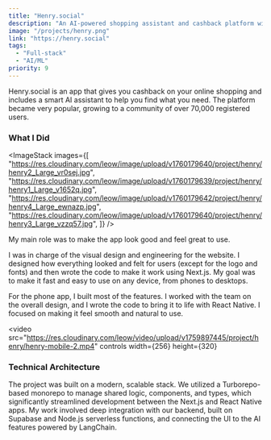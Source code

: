 ```yaml
---
title: "Henry.social"
description: "An AI-powered shopping assistant and cashback platform with over 70,000 users, built with Next.js, React Native, and Supabase."
image: "/projects/henry.png"
link: "https://henry.social"
tags:
  - "Full-stack"
  - "AI/ML"
priority: 9
---
```



Henry.social is an app that gives you cashback on your online shopping and includes a smart AI assistant to help you find what you need. The platform became very popular, growing to a community of over 70,000 registered users.

### What I Did

<ImageStack
  images={[
    "https://res.cloudinary.com/leow/image/upload/v1760179640/project/henry/henry2_Large_vr0sej.jpg",
    "https://res.cloudinary.com/leow/image/upload/v1760179639/project/henry/henry1_Large_v1652q.jpg",
    "https://res.cloudinary.com/leow/image/upload/v1760179642/project/henry/henry4_Large_ewnazp.jpg",
    "https://res.cloudinary.com/leow/image/upload/v1760179640/project/henry/henry3_Large_vzzq57.jpg",
  ]}
/>

My main role was to make the app look good and feel great to use.

I was in charge of the visual design and engineering for the website. I designed how everything looked and felt for users (except for the logo and fonts) and then wrote the code to make it work using Next.js. My goal was to make it fast and easy to use on any device, from phones to desktops.

For the phone app, I built most of the features. I worked with the team on the overall design, and I wrote the code to bring it to life with React Native. I focused on making it feel smooth and natural to use.

<video
  src="https://res.cloudinary.com/leow/video/upload/v1759897445/project/henry/henry-mobile-2.mp4"
  controls
  width={256}
  height={320}
></video>

### Technical Architecture

The project was built on a modern, scalable stack. We utilized a Turborepo-based monorepo to manage shared logic, components, and types, which significantly streamlined development between the Next.js and React Native apps. My work involved deep integration with our backend, built on Supabase and Node.js serverless functions, and connecting the UI to the AI features powered by LangChain.
